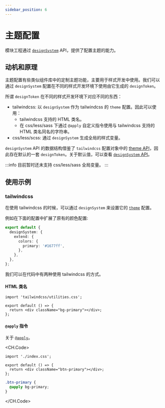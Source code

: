 ```yaml
---
sidebar_position: 6
---
```


# 主题配置

模块工程通过 [`designSystem`](/api/config/design-system) API，提供了配置主题的能力。

## 动机和原理

主题配置有些类似组件库中的定制主题功能，主要用于样式开发中使用。我们可以通过 `designSystem` 配置在不同的样式开发环境下使用由它生成的 `designToken`。

所谓 `designToken` 在不同的样式开发环境下对应不同的东西：

- tailwindcss: 以 `designSystem` 作为 tailwindcss 的 `theme` 配置。因此可以使用：
  - tailwindcss 支持的 HTML 类名。
  - 在 css/less/sass 下通过 `@apply` 自定义指令使用与 tailwindcss 支持的 HTML 类名同名的字符串。
- css/less/scss: 通过 `designSystem` 生成全局的样式变量。

`designSystem` API 的数据结构借鉴了 `tailwindcss` 配置对象中的 [theme API](https://tailwindcss.com/docs/theme)，因此存在默认的一套 `designToken`。关于默认值，可以查看 [`designSystem` API](/api/config/design-system)。

:::info
目前暂时还未支持 css/less/sass 全局变量。
:::

## 使用示例

### tailwindcss

在使用 tailwindcss 的时候，可以通过 `designSystem` 来设置它的 [`theme`](https://v2.tailwindcss.com/docs/theme#extending-the-default-theme) 配置。

例如在下面的配置中扩展了原有的颜色配置:

```ts ./modern.config.ts
export default {
  designSystem: {
    extend: {
      colors: {
        primary: '#1677ff',
      },
    },
  },
};
```

我们可以在代码中有两种使用 tailwindcss 的方式。

#### HTML 类名

```tsx ./src/index.tsx
import 'tailwindcss/utilities.css';

export default () => {
  return <div className="bg-primary"></div>;
};
```

#### `@apply` 指令

关于 [`@apply`](https://tailwindcss.com/docs/functions-and-directives#apply)。

<CH.Code>

```tsx ./src/index.tsx
import './index.css';

export default () => {
  return <div className="btn-primary"></div>;
};
```

```css ./src/index.css
.btn-primary {
  @apply bg-primary;
}
```

</CH.Code>
